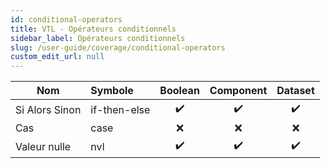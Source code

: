 ```yaml
---
id: conditional-operators
title: VTL - Opérateurs conditionnels
sidebar_label: Opérateurs conditionnels
slug: /user-guide/coverage/conditional-operators
custom_edit_url: null
---
```


| Nom            | Symbole      |      Boolean       |     Component      |      Dataset       |
| -------------- | :----------- | :----------------: | :----------------: | :----------------: |
| Si Alors Sinon | if-then-else | :heavy_check_mark: | :heavy_check_mark: | :heavy_check_mark: |
| Cas            | case         |        :x:         |        :x:         |        :x:         |
| Valeur nulle   | nvl          | :heavy_check_mark: | :heavy_check_mark: | :heavy_check_mark: |
